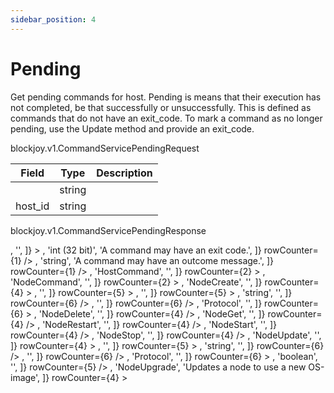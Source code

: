 ```yaml
---
sidebar_position: 4
---
```



# Pending

<ApiMethod method="rpc" name="Pending" />

Get pending commands for host. Pending is means that their execution has not completed, be that successfully or unsuccessfully. This is defined as commands that do not have an exit_code. To mark a command as no longer pending, use the Update method and provide an exit_code.

<ApiMethod method="requests" name="CommandServicePendingRequest" />

<VersionType>blockjoy.v1.CommandServicePendingRequest</VersionType>

| Field                                                         | Type   | Description |
| ------------------------------------------------------------- | ------ | ----------- |
| <TableCellWithOption text="filter_type" warning="optional" /> | string |
| host_id                                                       | string |

<CustomCodeBlock codes={codes} />

<ApiMethod method="returns" name="CommandServicePendingResponse" />

<VersionType>blockjoy.v1.CommandServicePendingResponse</VersionType>

<Table>
  <TableHead items={['Field', 'Type', 'Description']} />
  <TableBody>
    <TableBodyRow
      items={[
        'commands',
        <TableCellWithOption text="Command" info="repeated" />,
        '',
      ]}
    >
      <TableBodyRow
        items={[
          <TableCellWithOption text="exit_code" warning="optional" />,
          'int (32 bit)',
          'A command may have an exit code.',
        ]}
        rowCounter={1}
      />
      <TableBodyRow
        items={[
          'id',
          'string',
          'Each command has a unique id that identifies it.',
        ]}
        rowCounter={1}
      />
      <TableBodyRow
        items={[
          <TableCellWithOption text="response" warning="optional" />,
          'string',
          'A command may have an outcome message.',
        ]}
        rowCounter={1}
      />
      <TableBodyRow items={['command', '[oneof]', '']} rowCounter={1}>
        <TableBodyRow
          items={[
            <TableCellWithOption text="host" warningInFront="oneof" />,
            'HostCommand',
            '',
          ]}
          rowCounter={2}
        >
          <TableBodyRow
            items={[
              'host_id',
              'string',
              'We don’t do this yet, but it is here for forwards compatibility.',
            ]}
            rowCounter={3}
          />
        </TableBodyRow>
        <TableBodyRow
          items={[
            <TableCellWithOption text="node" warningInFront="oneof" />,
            'NodeCommand',
            '',
          ]}
          rowCounter={2}
        >
          <TableBodyRow
            items={['api_command_id', 'string', '']}
            rowCounter={3}
          />
          <TableBodyRow items={['created_at', 'Timestamp', '']} rowCounter={3}>
            <TableBodyRow
              items={['nanos', 'int (32 bit)', '']}
              rowCounter={4}
            />
            <TableBodyRow
              items={['seconds', 'int (64 bit)', '']}
              rowCounter={4}
            />
          </TableBodyRow>
          <TableBodyRow items={['host_id', 'string', '']} rowCounter={3} />
          <TableBodyRow items={['node_id', 'string', '']} rowCounter={3} />
          <TableBodyRow items={['command', '[oneof]', '']} rowCounter={3}>
            <TableBodyRow
              items={[
                <TableCellWithOption text="create" warningInFront="oneof" />,
                'NodeCreate',
                '',
              ]}
              rowCounter={4}
            >
              <TableBodyRow
                items={['blockchain', 'string', '']}
                rowCounter={5}
              />
              <TableBodyRow items={['gateway', 'string', '']} rowCounter={5} />
              <TableBodyRow
                items={['image', 'ContainerImage', '']}
                rowCounter={5}
              >
                <TableBodyRow
                  items={[
                    'node_type',
                    'NodeType',
                    'snake_cased name of the node type',
                  ]}
                  rowCounter={6}
                >
                  <TableBodyRow
                    items={['NODE_TYPE_UNSPECIFIED', '= 0', '']}
                    rowCounter={7}
                  />
                  <TableBodyRow
                    items={['NODE_TYPE_MINER', '= 1', '']}
                    rowCounter={7}
                  />
                  <TableBodyRow
                    items={['NODE_TYPE_ETL', '= 2', '']}
                    rowCounter={7}
                  />
                  <TableBodyRow
                    items={['NODE_TYPE_VALIDATOR', '= 3', '']}
                    rowCounter={7}
                  />
                  <TableBodyRow
                    items={['NODE_TYPE_API', '= 4', '']}
                    rowCounter={7}
                  />
                  <TableBodyRow
                    items={['NODE_TYPE_ORACLE', '= 5', '']}
                    rowCounter={7}
                  />
                  <TableBodyRow
                    items={['NODE_TYPE_RELAY', '= 6', '']}
                    rowCounter={7}
                  />
                  <TableBodyRow
                    items={['NODE_TYPE_EXECUTION', '= 7', '']}
                    rowCounter={7}
                  />
                  <TableBodyRow
                    items={['NODE_TYPE_BEACON', '= 8', '']}
                    rowCounter={7}
                  />
                  <TableBodyRow
                    items={['NODE_TYPE_MEVBOOST', '= 9', '']}
                    rowCounter={7}
                  />
                  <TableBodyRow
                    items={['NODE_TYPE_NODE', '= 10', '']}
                    rowCounter={7}
                  />
                  <TableBodyRow
                    items={['NODE_TYPE_FULLNODE', '= 11', '']}
                    rowCounter={7}
                  />
                  <TableBodyRow
                    items={['NODE_TYPE_LIGHTNODE', '= 12', '']}
                    rowCounter={7}
                  />
                </TableBodyRow>
                <TableBodyRow
                  items={[
                    'node_version',
                    'string',
                    'semantic version string of the node type version',
                  ]}
                  rowCounter={6}
                />
                <TableBodyRow
                  items={[
                    'protocol',
                    'string',
                    'snake_cased name of the blockchain',
                  ]}
                  rowCounter={6}
                />
                <TableBodyRow
                  items={[
                    'status',
                    'ContainerImageStatus',
                    'Define config status',
                  ]}
                  rowCounter={6}
                >
                  <TableBodyRow
                    items={['CONTAINER_IMAGE_STATUS_UNSPECIFIED', '= 0', '']}
                    rowCounter={7}
                  />
                  <TableBodyRow
                    items={['CONTAINER_IMAGE_STATUS_DEVELOPMENT', '= 1', '']}
                    rowCounter={7}
                  />
                  <TableBodyRow
                    items={['CONTAINER_IMAGE_STATUS_UNSTABLE', '= 2', '']}
                    rowCounter={7}
                  />
                  <TableBodyRow
                    items={['CONTAINER_IMAGE_STATUS_STABLE', '= 3', '']}
                    rowCounter={7}
                  />
                </TableBodyRow>
                <TableBodyRow items={['ip', 'string', '']} rowCounter={6} />
                <TableBodyRow items={['name', 'string', '']} rowCounter={6} />
              </TableBodyRow>
              <TableBodyRow items={['ip', 'string', '']} rowCounter={5} />
              <TableBodyRow items={['name', 'string', '']} rowCounter={5} />
              <TableBodyRow
                items={['node_type', 'NodeType', '']}
                rowCounter={5}
              >
                <TableBodyRow
                  items={['NODE_TYPE_UNSPECIFIED', '= 0', '']}
                  rowCounter={6}
                />
                <TableBodyRow
                  items={['NODE_TYPE_MINER', '= 1', '']}
                  rowCounter={6}
                />
                <TableBodyRow
                  items={['NODE_TYPE_ETL', '= 2', '']}
                  rowCounter={6}
                />
                <TableBodyRow
                  items={['NODE_TYPE_VALIDATOR', '= 3', '']}
                  rowCounter={6}
                />
                <TableBodyRow
                  items={['NODE_TYPE_API', '= 4', '']}
                  rowCounter={6}
                />
                <TableBodyRow
                  items={['NODE_TYPE_ORACLE', '= 5', '']}
                  rowCounter={6}
                />
                <TableBodyRow
                  items={['NODE_TYPE_RELAY', '= 6', '']}
                  rowCounter={6}
                />
                <TableBodyRow
                  items={['NODE_TYPE_EXECUTION', '= 7', '']}
                  rowCounter={6}
                />
                <TableBodyRow
                  items={['NODE_TYPE_BEACON', '= 8', '']}
                  rowCounter={6}
                />
                <TableBodyRow
                  items={['NODE_TYPE_MEVBOOST', '= 9', '']}
                  rowCounter={6}
                />
                <TableBodyRow
                  items={['NODE_TYPE_NODE', '= 10', '']}
                  rowCounter={6}
                />
                <TableBodyRow
                  items={['NODE_TYPE_FULLNODE', '= 11', '']}
                  rowCounter={6}
                />
                <TableBodyRow
                  items={['NODE_TYPE_LIGHTNODE', '= 12', '']}
                  rowCounter={6}
                />
              </TableBodyRow>
              <TableBodyRow
                items={[
                  'properties',
                  <TableCellWithOption text="Parameter" info="repeated" />,
                  '',
                ]}
                rowCounter={5}
              >
                <TableBodyRow items={['name', 'string', '']} rowCounter={6} />
                <TableBodyRow items={['value', 'string', '']} rowCounter={6} />
              </TableBodyRow>
              <TableBodyRow
                items={[
                  'rules',
                  <TableCellWithOption text="Rule" info="repeated" />,
                  '',
                ]}
                rowCounter={5}
              >
                <TableBodyRow items={['action', 'Action', '']} rowCounter={6}>
                  <TableBodyRow
                    items={['ACTION_UNSPECIFIED', '= 0', '']}
                    rowCounter={7}
                  />
                  <TableBodyRow
                    items={['ACTION_ALLOW', '= 1', '']}
                    rowCounter={7}
                  />
                  <TableBodyRow
                    items={['ACTION_DENY', '= 2', '']}
                    rowCounter={7}
                  />
                  <TableBodyRow
                    items={['ACTION_REJECT', '= 3', '']}
                    rowCounter={7}
                  />
                </TableBodyRow>
                <TableBodyRow
                  items={['direction', 'Direction', '']}
                  rowCounter={6}
                >
                  <TableBodyRow
                    items={['DIRECTION_UNSPECIFIED', '= 0', '']}
                    rowCounter={7}
                  />
                  <TableBodyRow
                    items={['DIRECTION_OUT', '= 1', '']}
                    rowCounter={7}
                  />
                  <TableBodyRow
                    items={['DIRECTION_IN', '= 2', '']}
                    rowCounter={7}
                  />
                </TableBodyRow>
                <TableBodyRow
                  items={[
                    <TableCellWithOption text="ips" warning="optional" />,
                    'string',
                    '',
                  ]}
                  rowCounter={6}
                />
                <TableBodyRow items={['name', 'string', '']} rowCounter={6} />
                <TableBodyRow
                  items={[
                    'ports',
                    <TableCellWithOption
                      text="unsigned int (32 bit)"
                      info="repeated"
                    />,
                    '',
                  ]}
                  rowCounter={6}
                />
                <TableBodyRow
                  items={[
                    <TableCellWithOption text="protocol" warning="optional" />,
                    'Protocol',
                    '',
                  ]}
                  rowCounter={6}
                >
                  <TableBodyRow
                    items={['PROTOCOL_UNSPECIFIED', '= 0', '']}
                    rowCounter={7}
                  />
                  <TableBodyRow
                    items={['PROTOCOL_TCP', '= 1', '']}
                    rowCounter={7}
                  />
                  <TableBodyRow
                    items={['PROTOCOL_UDP', '= 2', '']}
                    rowCounter={7}
                  />
                  <TableBodyRow
                    items={['PROTOCOL_BOTH', '= 3', '']}
                    rowCounter={7}
                  />
                </TableBodyRow>
              </TableBodyRow>
              <TableBodyRow
                items={['self_update', 'boolean', '']}
                rowCounter={5}
              />
            </TableBodyRow>
            <TableBodyRow
              items={[
                <TableCellWithOption text="delete" warningInFront="oneof" />,
                'NodeDelete',
                '',
              ]}
              rowCounter={4}
            />
            <TableBodyRow
              items={[
                <TableCellWithOption text="info_get" warningInFront="oneof" />,
                'NodeGet',
                '',
              ]}
              rowCounter={4}
            />
            <TableBodyRow
              items={[
                <TableCellWithOption text="restart" warningInFront="oneof" />,
                'NodeRestart',
                '',
              ]}
              rowCounter={4}
            />
            <TableBodyRow
              items={[
                <TableCellWithOption text="start" warningInFront="oneof" />,
                'NodeStart',
                '',
              ]}
              rowCounter={4}
            />
            <TableBodyRow
              items={[
                <TableCellWithOption text="stop" warningInFront="oneof" />,
                'NodeStop',
                '',
              ]}
              rowCounter={4}
            />
            <TableBodyRow
              items={[
                <TableCellWithOption text="update" warningInFront="oneof" />,
                'NodeUpdate',
                '',
              ]}
              rowCounter={4}
            >
              <TableBodyRow
                items={[
                  'rules',
                  <TableCellWithOption text="Rule" info="repeated" />,
                  '',
                ]}
                rowCounter={5}
              >
                <TableBodyRow items={['action', 'Action', '']} rowCounter={6}>
                  <TableBodyRow
                    items={['ACTION_UNSPECIFIED', '= 0', '']}
                    rowCounter={7}
                  />
                  <TableBodyRow
                    items={['ACTION_ALLOW', '= 1', '']}
                    rowCounter={7}
                  />
                  <TableBodyRow
                    items={['ACTION_DENY', '= 2', '']}
                    rowCounter={7}
                  />
                  <TableBodyRow
                    items={['ACTION_REJECT', '= 3', '']}
                    rowCounter={7}
                  />
                </TableBodyRow>
                <TableBodyRow
                  items={['direction', 'Direction', '']}
                  rowCounter={6}
                >
                  <TableBodyRow
                    items={['DIRECTION_UNSPECIFIED', '= 0', '']}
                    rowCounter={7}
                  />
                  <TableBodyRow
                    items={['DIRECTION_OUT', '= 1', '']}
                    rowCounter={7}
                  />
                  <TableBodyRow
                    items={['DIRECTION_IN', '= 2', '']}
                    rowCounter={7}
                  />
                </TableBodyRow>
                <TableBodyRow
                  items={[
                    <TableCellWithOption text="ips" warning="optional" />,
                    'string',
                    '',
                  ]}
                  rowCounter={6}
                />
                <TableBodyRow items={['name', 'string', '']} rowCounter={6} />
                <TableBodyRow
                  items={[
                    'ports',
                    <TableCellWithOption
                      text="unsigned int (32 bit)"
                      info="repeated"
                    />,
                    '',
                  ]}
                  rowCounter={6}
                />
                <TableBodyRow
                  items={[
                    <TableCellWithOption text="protocol" warning="optional" />,
                    'Protocol',
                    '',
                  ]}
                  rowCounter={6}
                >
                  <TableBodyRow
                    items={['PROTOCOL_UNSPECIFIED', '= 0', '']}
                    rowCounter={7}
                  />
                  <TableBodyRow
                    items={['PROTOCOL_TCP', '= 1', '']}
                    rowCounter={7}
                  />
                  <TableBodyRow
                    items={['PROTOCOL_UDP', '= 2', '']}
                    rowCounter={7}
                  />
                  <TableBodyRow
                    items={['PROTOCOL_BOTH', '= 3', '']}
                    rowCounter={7}
                  />
                </TableBodyRow>
              </TableBodyRow>
              <TableBodyRow
                items={[
                  <TableCellWithOption text="self_update" warning="optional" />,
                  'boolean',
                  '',
                ]}
                rowCounter={5}
              />
            </TableBodyRow>
            <TableBodyRow
              items={[
                <TableCellWithOption text="upgrade" warningInFront="oneof" />,
                'NodeUpgrade',
                'Updates a node to use a new OS-image',
              ]}
              rowCounter={4}
            >
              <TableBodyRow
                items={['image', 'ContainerImage', '']}
                rowCounter={5}
              >
                <TableBodyRow
                  items={[
                    'node_type',
                    'NodeType',
                    'snake_cased name of the node type',
                  ]}
                  rowCounter={6}
                >
                  <TableBodyRow
                    items={['NODE_TYPE_UNSPECIFIED', '= 0', '']}
                    rowCounter={7}
                  />
                  <TableBodyRow
                    items={['NODE_TYPE_MINER', '= 1', '']}
                    rowCounter={7}
                  />
                  <TableBodyRow
                    items={['NODE_TYPE_ETL', '= 2', '']}
                    rowCounter={7}
                  />
                  <TableBodyRow
                    items={['NODE_TYPE_VALIDATOR', '= 3', '']}
                    rowCounter={7}
                  />
                  <TableBodyRow
                    items={['NODE_TYPE_API', '= 4', '']}
                    rowCounter={7}
                  />
                  <TableBodyRow
                    items={['NODE_TYPE_ORACLE', '= 5', '']}
                    rowCounter={7}
                  />
                  <TableBodyRow
                    items={['NODE_TYPE_RELAY', '= 6', '']}
                    rowCounter={7}
                  />
                  <TableBodyRow
                    items={['NODE_TYPE_EXECUTION', '= 7', '']}
                    rowCounter={7}
                  />
                  <TableBodyRow
                    items={['NODE_TYPE_BEACON', '= 8', '']}
                    rowCounter={7}
                  />
                  <TableBodyRow
                    items={['NODE_TYPE_MEVBOOST', '= 9', '']}
                    rowCounter={7}
                  />
                  <TableBodyRow
                    items={['NODE_TYPE_NODE', '= 10', '']}
                    rowCounter={7}
                  />
                  <TableBodyRow
                    items={['NODE_TYPE_FULLNODE', '= 11', '']}
                    rowCounter={7}
                  />
                  <TableBodyRow
                    items={['NODE_TYPE_LIGHTNODE', '= 12', '']}
                    rowCounter={7}
                  />
                </TableBodyRow>
                <TableBodyRow
                  items={[
                    'node_version',
                    'string',
                    'semantic version string of the node type version',
                  ]}
                  rowCounter={6}
                />
                <TableBodyRow
                  items={[
                    'protocol',
                    'string',
                    'snake_cased name of the blockchain',
                  ]}
                  rowCounter={6}
                />
                <TableBodyRow
                  items={[
                    'status',
                    'ContainerImageStatus',
                    'Define config status',
                  ]}
                  rowCounter={6}
                >
                  <TableBodyRow
                    items={['CONTAINER_IMAGE_STATUS_UNSPECIFIED', '= 0', '']}
                    rowCounter={7}
                  />
                  <TableBodyRow
                    items={['CONTAINER_IMAGE_STATUS_DEVELOPMENT', '= 1', '']}
                    rowCounter={7}
                  />
                  <TableBodyRow
                    items={['CONTAINER_IMAGE_STATUS_UNSTABLE', '= 2', '']}
                    rowCounter={7}
                  />
                  <TableBodyRow
                    items={['CONTAINER_IMAGE_STATUS_STABLE', '= 3', '']}
                    rowCounter={7}
                  />
                </TableBodyRow>
              </TableBodyRow>
            </TableBodyRow>
          </TableBodyRow>
        </TableBodyRow>
      </TableBodyRow>
    </TableBodyRow>
  </TableBody>
</Table>
